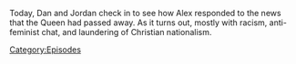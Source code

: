 {{DEFAULTSORT:
    #_EPISODE_0723:September 8, 2022
}}{{Episode
    | title           = September 8, 2022
    | caption         = [https://knowledgefight.libsyn.com/723-september-8-2022 Listen to this episode on Libsyn]
    | episodeNumber   = 723
    | length          = 01:23:28
    | airDate         = September 9, 2022
    | coverageDate    = September 8, 2022
    | previousEpisode = [[722: Space Capitalism Is Still Capitalism]]
    | nextEpisode     = [[724: August 7-11, 2003]]
}}

{{Stub}}

Today, Dan and Jordan check in to see how Alex responded to the news that the Queen had passed away.  As it turns out, mostly with racism, anti-feminist chat, and laundering of Christian nationalism.

[[Category:Episodes]]
